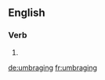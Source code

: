 
==English==

===Verb===
{{head|en}}

# {{present participle of|umbrage}}

[[de:umbraging]]
[[fr:umbraging]]
